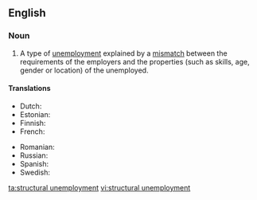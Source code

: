 ==English==
{{wikipedia}}

===Noun===
{{en-noun|head=[[structural]] [[unemployment]]|-}}

# {{context|economics|lang=en}} A type of [[unemployment]] explained by a [[mismatch]] between the requirements of the employers and the properties (such as skills, age, gender or location) of the unemployed.

====Translations====
{{trans-top|(economics) a type of unemployment}}
* Dutch: {{t|nl|structurele werkloosheid}}
* Estonian: {{t|et|struktuurne tööpuudus}}
* Finnish: {{t|fi|rakennetyöttömyys}}
* French: {{t|fr|chômage structurel|m}}
{{trans-mid}}
* Romanian: {{t|ro|șomaj structural}}
* Russian: {{t|ru|Структурная безрабо́тица|f}}
* Spanish: {{t|es|desempleo estructural|m}}
* Swedish: {{t|sv|strukturell arbetslöshet|c}}
{{trans-bottom}}

[[ta:structural unemployment]]
[[vi:structural unemployment]]